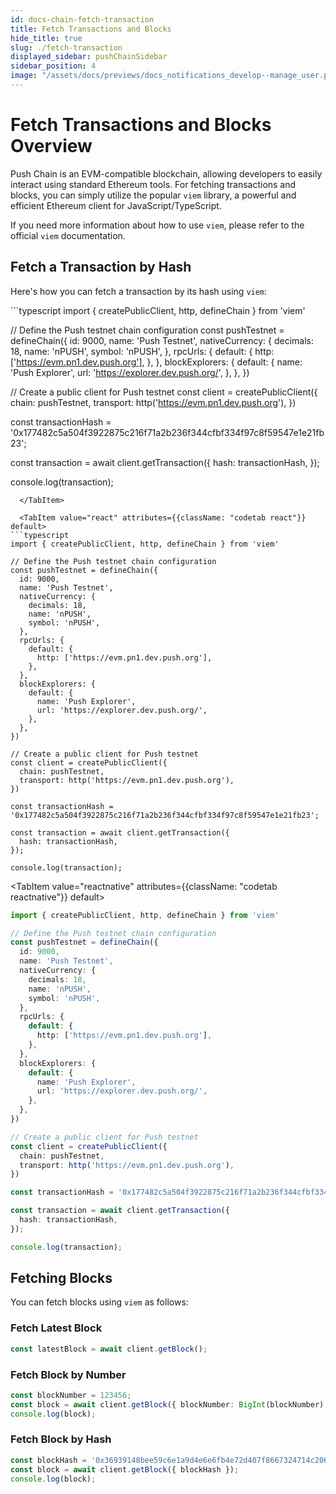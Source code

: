```yaml
---
id: docs-chain-fetch-transaction
title: Fetch Transactions and Blocks
hide_title: true
slug: ./fetch-transaction
displayed_sidebar: pushChainSidebar
sidebar_position: 4
image: "/assets/docs/previews/docs_notifications_develop--manage_user.png"
---
```


# Fetch Transactions and Blocks Overview

Push Chain is an EVM-compatible blockchain, allowing developers to easily interact using standard Ethereum tools. For fetching transactions and blocks, you can simply utilize the popular `viem` library, a powerful and efficient Ethereum client for JavaScript/TypeScript.

If you need more information about how to use `viem`, please refer to the official `viem` documentation.

<head>
  <title>{`Fetch Transaction | Push Chain | Push Documentation`}</title>
</head>


## Fetch a Transaction by Hash

Here's how you can fetch a transaction by its hash using `viem`:

<Tabs className="codetabs" groupId="code-examples">
  <TabItem value="js" attributes={{className: "codetab js"}} default>
```typescript
import { createPublicClient, http, defineChain } from 'viem'

// Define the Push testnet chain configuration
const pushTestnet = defineChain({
  id: 9000,
  name: 'Push Testnet',
  nativeCurrency: {
    decimals: 18,
    name: 'nPUSH',
    symbol: 'nPUSH',
  },
  rpcUrls: {
    default: {
      http: ['https://evm.pn1.dev.push.org'],
    },
  },
  blockExplorers: {
    default: {
      name: 'Push Explorer',
      url: 'https://explorer.dev.push.org/',
    },
  },
})

// Create a public client for Push testnet
const client = createPublicClient({
  chain: pushTestnet,
  transport: http('https://evm.pn1.dev.push.org'),
})

const transactionHash = '0x177482c5a504f3922875c216f71a2b236f344cfbf334f97c8f59547e1e21fb23';

const transaction = await client.getTransaction({
  hash: transactionHash,
});

console.log(transaction);
```
  </TabItem>

  <TabItem value="react" attributes={{className: "codetab react"}} default>
```typescript
import { createPublicClient, http, defineChain } from 'viem'

// Define the Push testnet chain configuration
const pushTestnet = defineChain({
  id: 9000,
  name: 'Push Testnet',
  nativeCurrency: {
    decimals: 18,
    name: 'nPUSH',
    symbol: 'nPUSH',
  },
  rpcUrls: {
    default: {
      http: ['https://evm.pn1.dev.push.org'],
    },
  },
  blockExplorers: {
    default: {
      name: 'Push Explorer',
      url: 'https://explorer.dev.push.org/',
    },
  },
})

// Create a public client for Push testnet
const client = createPublicClient({
  chain: pushTestnet,
  transport: http('https://evm.pn1.dev.push.org'),
})

const transactionHash = '0x177482c5a504f3922875c216f71a2b236f344cfbf334f97c8f59547e1e21fb23';

const transaction = await client.getTransaction({
  hash: transactionHash,
});

console.log(transaction);
```
  </TabItem>

  <TabItem value="reactnative" attributes={{className: "codetab reactnative"}} default>
```typescript
import { createPublicClient, http, defineChain } from 'viem'

// Define the Push testnet chain configuration
const pushTestnet = defineChain({
  id: 9000,
  name: 'Push Testnet',
  nativeCurrency: {
    decimals: 18,
    name: 'nPUSH',
    symbol: 'nPUSH',
  },
  rpcUrls: {
    default: {
      http: ['https://evm.pn1.dev.push.org'],
    },
  },
  blockExplorers: {
    default: {
      name: 'Push Explorer',
      url: 'https://explorer.dev.push.org/',
    },
  },
})

// Create a public client for Push testnet
const client = createPublicClient({
  chain: pushTestnet,
  transport: http('https://evm.pn1.dev.push.org'),
})

const transactionHash = '0x177482c5a504f3922875c216f71a2b236f344cfbf334f97c8f59547e1e21fb23';

const transaction = await client.getTransaction({
  hash: transactionHash,
});

console.log(transaction);
```
  </TabItem>
</Tabs>


## Fetching Blocks

You can fetch blocks using `viem` as follows:

### Fetch Latest Block

```typescript
const latestBlock = await client.getBlock();
```

### Fetch Block by Number

```typescript
const blockNumber = 123456;
const block = await client.getBlock({ blockNumber: BigInt(blockNumber) });
console.log(block);
```

### Fetch Block by Hash

```typescript
const blockHash = '0x36939148bee59c6e1a9d4e6e6fb4e72d407f8667324714c206e64e1485f0f5ee';
const block = await client.getBlock({ blockHash });
console.log(block);
```
